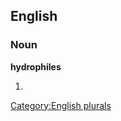 
==English==

===Noun===
'''hydrophiles'''

# {{plural of|[[hydrophile]]}}

[[Category:English plurals]]